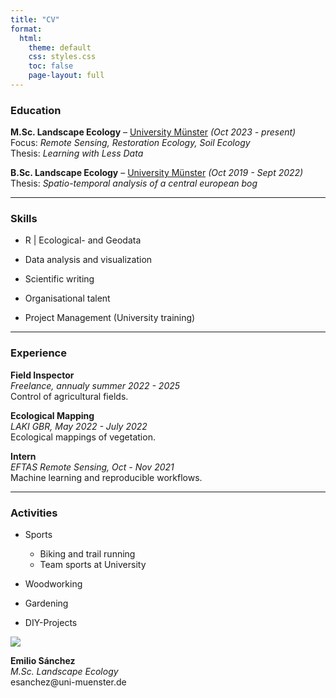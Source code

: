 ```yaml
---
title: "CV"
format:
  html:
    theme: default
    css: styles.css
    toc: false
    page-layout: full
---
```


<div class="cv-container">

<!-- MAIN COLUMN -->
<div class="cv-main">

### Education

**M.Sc. Landscape Ecology** – [University Münster](https://www.uni-muenster.de/Landschaftsoekologie/en/index.shtml) _(Oct 2023 - present)_  
Focus: *Remote Sensing, Restoration Ecology, Soil Ecology*  
Thesis: *Learning with Less Data*  

**B.Sc. Landscape Ecology** – [University Münster](https://www.uni-muenster.de/Landschaftsoekologie/en/index.shtml) _(Oct 2019 - Sept 2022)_  
Thesis: *Spatio-temporal analysis of a central european bog*  

  
---

### Skills

- R | Ecological- and Geodata
- Data analysis and visualization
- Scientific writing

- Organisational talent
- Project Management (University training)

---

### Experience

**Field Inspector**  
_Freelance, annualy summer 2022 - 2025_  
Control of agricultural fields.  

**Ecological Mapping**  
_LAKI GBR, May 2022 - July 2022_  
Ecological mappings of vegetation.

**Intern**  
_EFTAS Remote Sensing, Oct - Nov 2021_  
Machine learning and reproducible workflows.

---

### Activities

- Sports  
    - Biking and trail running  
    - Team sports at University  

- Woodworking

- Gardening

- DIY-Projects

</div>

<!-- SIDEBAR -->
<aside class="cv-sidebar" markdown="1">

![](resources/portrait_outdoor.jpg){.cv-photo}

**Emilio Sánchez**  
_M.Sc. Landscape Ecology_  
esanchez@uni-muenster.de  
<!-- +123 456 7890 -->

<div class="cv-icons">
  <a href="https://github.com/ESA99"><i class="bi bi-github"></i></a>
  <a href="https://orcid.org/0009-0004-0348-5434"><i class="ai ai-orcid"></i></a>
  <a href="mailto:esanchez@uni-muenster.de"><i class="bi bi-envelope-fill"></i></a>
</div>

</aside>

</div>
